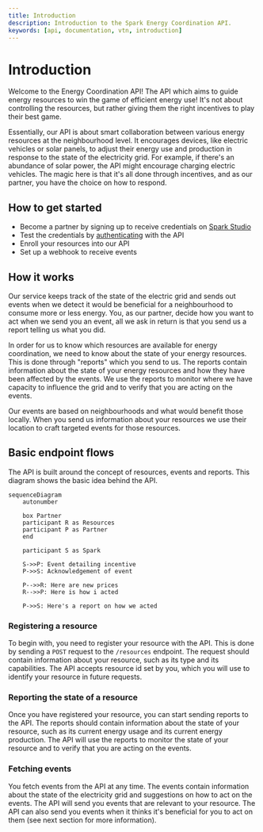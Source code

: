 ```yaml
---
title: Introduction
description: Introduction to the Spark Energy Coordination API.
keywords: [api, documentation, vtn, introduction]
---
```


# Introduction

Welcome to the Energy Coordination API! The API which aims to guide energy resources to win the game of efficient energy use! It's not about controlling the resources, but rather giving them the right incentives to play their best game.

Essentially, our API is about smart collaboration between various energy resources at the neighbourhood level. It encourages devices, like electric vehicles or solar panels, to adjust their energy use and production in response to the state of the electricity grid. For example, if there's an abundance of solar power, the API might encourage charging electric vehicles. The magic here is that it's all done through incentives, and as our partner, you have the choice on how to respond.

## How to get started

-   Become a partner by signing up to receive credentials on [Spark Studio](https://voluespark.com/)
-   Test the credentials by [authenticating](/getting-started/Authentication) with the API
-   Enroll your resources into our API
-   Set up a webhook to receive events

## How it works

Our service keeps track of the state of the electric grid and sends out events when we detect it would be beneficial for a neighbourhood to consume more or less energy. You, as our partner, decide how you want to act when we send you an event, all we ask in return is that you send us a report telling us what you did.

In order for us to know which resources are available for energy coordination, we need to know about the state of your energy resources. This is done through "reports" which you send to us. The reports contain information about the state of your energy resources and how they have been affected by the events. We use the reports to monitor where we have capacity to influence the grid and to verify that you are acting on the events.

Our events are based on neighbourhoods and what would benefit those locally. When you send us information about your resources we use their location to craft targeted events for those resources.

## Basic endpoint flows

The API is built around the concept of resources, events and reports. This diagram shows the basic idea behind the API.

```mermaid
sequenceDiagram
	autonumber

	box Partner
	participant R as Resources
    participant P as Partner
    end

    participant S as Spark

    S->>P: Event detailing incentive
	P->>S: Acknowledgement of event

	P-->>R: Here are new prices
	R-->>P: Here is how i acted

	P->>S: Here's a report on how we acted
```

### Registering a resource

To begin with, you need to register your resource with the API. This is done by sending a `POST` request to the `/resources` endpoint. The request should contain information about your resource, such as its type and its capabilities. The API accepts resource id set by you, which you will use to identify your resource in future requests.

### Reporting the state of a resource

Once you have registered your resource, you can start sending reports to the API. The reports should contain information about the state of your resource, such as its current energy usage and its current energy production. The API will use the reports to monitor the state of your resource and to verify that you are acting on the events.

### Fetching events

You fetch events from the API at any time. The events contain information about the state of the electricity grid and suggestions on how to act on the events. The API will send you events that are relevant to your resource. The API can also send you events when it thinks it's beneficial for you to act on them (see next section for more information).
